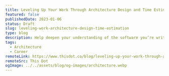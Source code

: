 ---
title: Leveling Up Your Work Through Architecture Design and Time Estimation
featured: false
publishedDate: 2023-01-06
status: Draft
slug: leveling-work-architecture-design-time-estimation
type: blog
description: Help deepen your understanding of the software you’re writing by improving your ability to estimate your time and discuss your technical decisions.
tags:
  - Architecture
  - Career
remoteLink: https://www.thisdot.co/blog/leveling-up-your-work-through-architecture-design-and-time-estimation
remoteSrc: This Dot
ogImage: ../../assets/blog/og-images/architecture.webp
---
